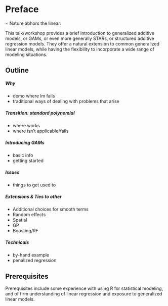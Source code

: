 
# Preface

~ Nature abhors the linear.

This talk/workshop provides a brief introduction to <span class="emph">generalized additive models</span>, or GAMs, or even more generally STARs, or <span class="emph">structured additive regression</span> models.  They offer a natural extension to common generalized linear models, while having the flexibility to incorporate a wide range of modeling situations.


## Outline

##### Why

- demo where lm fails
- traditional ways of dealing with problems that arise

##### Transition: standard polynomial

- where works
- where isn't applicable/fails

##### Introducing GAMs

- basic info
- getting started

##### Issues

- things to get used to

##### Extensions & Ties to other

- Additional choices for smooth terms
- Random effects
- Spatial
- GP
- Boosting/RF


##### Technicals

- by-hand example
- penalized regression




## Prerequisites

Prerequisites include some experience with using R for statistical modeling, and of firm understanding of linear regression and exposure to generalized linear models.
